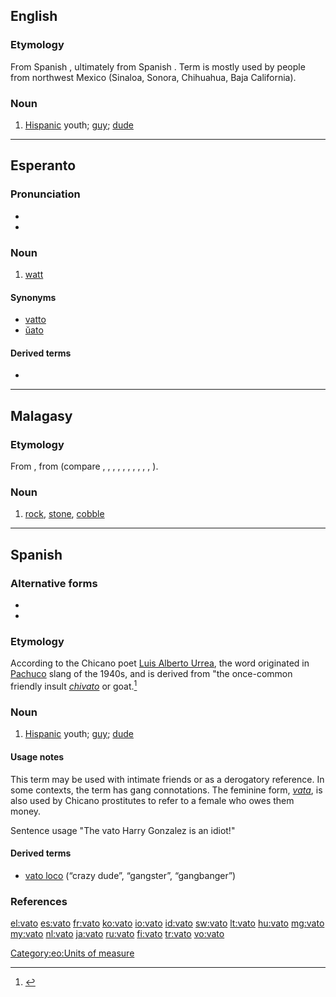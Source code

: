==English==

===Etymology===
From Spanish {{l|es|vato}}, ultimately from Spanish {{l|es|chivato}}. Term is mostly used by people from northwest Mexico (Sinaloa, Sonora, Chihuahua, Baja California).

===Noun===
{{en-noun}}

# {{context|Chicano|slang|lang=en}} [[Hispanic]] youth; [[guy]]; [[dude]]

----

==Esperanto==
{{wikipedia|lang=eo}}

===Pronunciation===
* {{IPA|/ˈvato/|lang=eo}}
* {{hyphenation|va|to}}

===Noun===
{{eo-noun}}

# [[watt]]

====Synonyms====
* [[vatto]]
* [[ŭato]]

====Derived terms====
* {{l|eo|kilovato}}

[[Category:eo:Units of measure]]

----

==Malagasy==

===Etymology===
From {{etyl|poz-pro|mg}}, from {{etyl|map-pro|mg}} (compare {{etyl|ceb|-}} {{term|bato|lang=ceb}}, {{etyl|fj|-}} {{term|vatu|lang=fj}}, {{etyl|haw|-}} {{term|haku|lang=haw}}, {{etyl|hil|-}} {{term|bato|lang=hil}}, {{etyl|ilo|-}} {{term|bato|lang=ilo}}, {{etyl|id|-}} {{term|batu|lang=id}}, {{etyl|pam|-}} {{term|batu|lang=pam}}, {{etyl|ms|-}} {{term|batu|lang=ms}}, {{etyl|mi|-}} {{term|whatu|lang=mi}}, {{etyl|su|-}} {{term|batu|lang=su}}, {{etyl|tl|-}} {{term|bato|lang=tl}}).

===Noun===
{{head|mg|noun}}

# [[rock]], [[stone]], [[cobble]]

----

==Spanish==

===Alternative forms===
* {{l|es|bato}}
* {{l|es|jato}}

===Etymology===
According to the Chicano poet [[w:Luis Alberto Urrea|Luis Alberto Urrea]], the word originated in [[w:Pachuco|Pachuco]] slang of the 1940s, and is derived from "the once-common friendly insult ''[[chivato]]'' or goat.<ref>{{reference-book
  | last =Urrea
  | first =Luis Alberto
  | authorlink =
  | coauthors =José Galvez, photographer
  | title =Vatos
  | publisher =Cinco Puntos Press
  | date =2000
  | location =El Paso
  | pages =
  | url =
  | doi =
  | id =
  | isbn =0-938317-52-0}}</ref>

===Noun===
{{es-noun|m|f=vata}}

# {{context|Chicano|slang|lang=es}} [[Hispanic]] youth; [[guy]]; [[dude]]

====Usage notes====
This term may be used with intimate friends or as a derogatory reference.  In some contexts, the term has gang connotations.  The feminine form, ''[[vata]]'', is also used by Chicano prostitutes to refer to a female who owes them money.

Sentence usage
"The vato Harry Gonzalez is an idiot!"

====Derived terms====
* [[vato loco]] (“crazy dude”, “gangster”, “gangbanger”)

===References===
<references />

[[el:vato]]
[[es:vato]]
[[fr:vato]]
[[ko:vato]]
[[io:vato]]
[[id:vato]]
[[sw:vato]]
[[lt:vato]]
[[hu:vato]]
[[mg:vato]]
[[my:vato]]
[[nl:vato]]
[[ja:vato]]
[[ru:vato]]
[[fi:vato]]
[[tr:vato]]
[[vo:vato]]